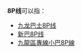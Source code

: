 {{线路名消歧义}}
'''8P线'''可以指：
* [[九龙巴士8P线|九龙巴士8P线]]
* [[新巴8P线|新巴8P线]]
* [[九龍區專線小巴8P線|九龍區專線小巴8P線]]

{{disambig|cat=三字路线名消歧义}}